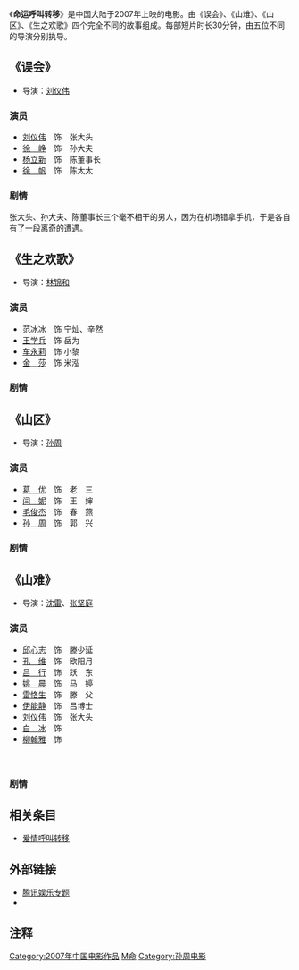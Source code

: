 {{Infobox Film
| name               = 命运呼叫转移
| original_name      = 
| image              = 电影命运呼叫转移.jpg
| caption            =  
| director           = [[刘仪伟|刘仪伟]] /[[林锦和|林锦和]] /[[孙周|孙周]]/[[沈雷|沈雷]]/[[张坚庭|张坚庭]]
| executive_producer =
| writer             = 
| producer           = 
| based on           =
| starring           =
| music              =
| cinematography     = 
| editing            =
| production_company = 
| distributor        = 
| released           = 2007年([[中國大陸|中國大陸]])
| sec-title          =
| runtime            = 
| country            = {{中國大陸電影產地}}
| language           = [[漢語|漢語]]
| budget             = 
| followed_by        = 
| gross              = 
| tw_name            = 
| imdb_id            = 
}}

《'''命运呼叫转移'''》是中国大陆于2007年上映的电影。由《误会》、《山难》、《山区》、《生之欢歌》四个完全不同的故事组成。每部短片时长30分钟，由五位不同的导演分别执导。

==《误会》 ==

*导演：[[刘仪伟|刘仪伟]] 
=== 演员 ===
*[[刘仪伟|刘仪伟]]　饰　张大头　 
*[[徐峥|徐　峥]]　饰　孙大夫 
*[[杨立新|杨立新]]　饰　陈董事长
*[[徐帆|徐　帆]]　饰　陈太太

=== 剧情 ===

张大头、孙大夫、陈董事长三个毫不相干的男人，因为在机场错拿手机，于是各自有了一段离奇的遭遇。

==《生之欢歌》 ==

*导演：[[林锦和|林锦和]] 

=== 演员 ===
*[[范冰冰|范冰冰]]　饰 宁灿、辛然　 
*[[王学兵|王学兵]]　饰 岳为
*[[车永莉|车永莉]]　饰 小黎 
*[[金莎|金　莎]]　饰 米泓

=== 剧情 ===

==《山区》 ==

*导演：[[孙周|孙周]]

=== 演员 ===
*[[葛优|葛　优]]　饰　老　三 
*[[闫妮|闫　妮]]　饰　王　婶 
*[[毛俊杰|毛俊杰]]　饰　春　燕 
*[[孙周|孙　周]]　饰　郭　兴
=== 剧情 ===

==《山难》==
*导演：[[沈雷|沈雷]]、[[张坚庭|张坚庭]]
=== 演员 ===
*[[邱心志|邱心志]]　饰　滕少延 
*[[孔维|孔　维]]　饰　欧阳月
*[[吕行|吕　行]]　饰　跃　东 
*[[姚晨|姚　晨]]　饰　马　婷
*[[雷恪生|雷恪生]]　饰　滕　父 
*[[伊能静|伊能静]]　饰　吕博士
*[[刘仪伟|刘仪伟]]　饰　张大头
*[[白冰_(演员)|白　冰]]　饰　 
*[[柳翰雅|柳翰雅]]　饰　 
　　

=== 剧情 ===

== 相关条目 ==
*[[爱情呼叫转移|爱情呼叫转移]]

== 外部链接 ==
*[https://web.archive.org/web/20080725032322/http://datalib.ent.qq.com/movie/3568/ 腾讯娱乐专题] 
*{{豆瓣|2279772}}

== 注释 ==
<div class="references-small">
<references />
</div>
{{徐峥}}
{{Chinese film-stub}}

[[Category:2007年中国电影作品|Category:2007年中国电影作品]]
[[Category:多段式電影|M命]]
[[Category:孙周电影|Category:孙周电影]]